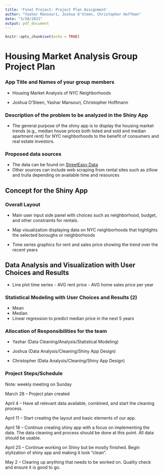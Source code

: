 ```yaml
---
title: 'Final Project: Project Plan Assignment'
author: "Yashar Mansouri, Joshua O'Steen, Christopher Hoffman"
date: "3/28/2021"
output: pdf_document
---
```


```r
knitr::opts_chunk$set(echo = TRUE)
```

# Housing Market Analysis Group Project Plan

### App Title and Names of your group members

-   Housing Market Analysis of NYC Neighborhoods

-   Joshua O'Steen, Yashar Mansouri, Christopher Hoffmann

### Description of the problem to be analyzed in the Shiny App

-   The general purpose of the shiny app is to display the housing market trends (e.g., median house prices both listed and sold and median apartment rent) for NYC neighborhoods to the benefit of consumers and real estate investors.

### Proposed data sources

-   The data can be found on [StreetEasy Data](https://streeteasy.com/blog/data-dashboard/?agg=Total&metric=Inventory&type=Sales&bedrooms=Any%20Bedrooms&property=Any%20Property%20Type&minDate=2010-01-01&maxDate=2021-02-01&area=Flatiron,Brooklyn%20Heights#)
-   Other sources can include web scraping from rental sites such as zillow and trulia depending on available time and resources

## Concept for the Shiny App

### Overall Layout

-   Main user input side panel with choices such as neighborhood, budget, and other constraints for rentals.

-   Map visualization displaying data on NYC neighborhoods that highlights the selected boroughs or neighborhoods

-   Time series graphics for rent and sales price showing the trend over the recent years

## Data Analysis and Visualization with User Choices and Results

-   Line plot time series - AVG rent price - AVG home sales price per year

### Statistical Modeling with User Choices and Results (2)

-   Mean
-   Median
-   Linear regression to predict median price in the next 5 years

### Allocation of Responsibilities for the team

-   Yashar (Data Cleaning/Analysis/Statistical Modeling)

-   Joshua (Data Analysis/Cleaning/Shiny App Design)

-   Christopher (Data Analysis/Cleaning/Shiny App Design)

### Project Steps/Schedule

Note: weekly meeting on Sunday

March 28 -- Project plan created

April 4 -- Have all relevant data available, combined, and start the cleaning process.

April 11 -- Start creating the layout and basic elements of our app.

April 18 -- Continue creating shiny app with a focus on implementing the data. The data cleaning and process should be done at this point. All data should be usable.

April 25 -- Continue working on Shiny but be mostly finished. Begin stylization of shiny app and making it look "clean".

May 2 -- Clearing up anything that needs to be worked on. Quality check and ensure it is good to go.
